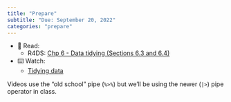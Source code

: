 ```yaml
---
title: "Prepare"
subtitle: "Due: September 20, 2022"
categories: "prepare"
---
```


-   📖 Read:
    -   R4DS: [Chp 6 - Data tidying (Sections 6.3 and 6.4)](https://r4ds.hadley.nz/data-tidy.html#pivoting)
-   ⌨️ Watch:
    -   [Tidying data](https://youtu.be/x3KM5uxaFdI)

::: callout-note
Videos use the "old school" pipe (`%>%`) but we'll be using the newer (`|>`) pipe operator in class.
:::
